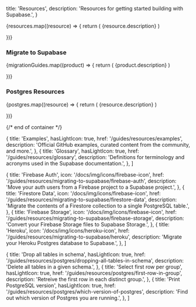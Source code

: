 
  title: 'Resources',
  description: 'Resources for getting started building with Supabase.',
}

<div className="flex flex-col gap-12 my-12">

<div>

  <div className="grid grid-cols-12 gap-6 not-prose">
    {resources.map((resource) => {
      return (
        <Link
          href={`${resource.href}`}
          key={resource.title}
          passHref
        >
          <a className={'col-span-12 md:col-span-4'}>
            <GlassPanel {...resource} background={false} showIconBg={true}>
              {resource.description}
            </GlassPanel>
          </a>
        </Link>
      )

})}

  </div>

</div>

<div>
  <div className="max-w-xl mb-6">

### Migrate to Supabase

  </div>

  <div className="grid grid-cols-12 gap-6 not-prose">
    {migrationGuides.map((product) => {
      return (
        <Link
          href={`${product.href}`}
          key={product.title}
          passHref
        >
          <a className={product.span ?? 'col-span-6 md:col-span-3'}>
            <IconPanel {...product} background={true} showIconBg={true} showLink={true}>
              {product.description}
            </IconPanel>
          </a>
        </Link>
      )

})}

  </div>

</div>

<div>
  <div className="max-w-xl mb-6">

### Postgres Resources

  </div>

  <div className="grid grid-cols-12 gap-6 not-prose">
    {postgres.map((resource) => {
      return (
        <Link
          href={`${resource.href}`}
          key={resource.title}
          passHref
        >
          <a className={'col-span-12 md:col-span-4'}>
            <GlassPanel {...resource} background={false} showIconBg={true}>
              {resource.description}
            </GlassPanel>
          </a>
        </Link>
      )

})}

  </div>

</div>

{/* end of container */}

</div>

  {
    title: 'Examples',
    hasLightIcon: true,
    href: '/guides/resources/examples',
    description: 'Official GitHub examples, curated content from the community, and more.',
  },
  {
    title: 'Glossary',
    hasLightIcon: true,
    href: '/guides/resources/glossary',
    description: 'Definitions for terminology and acronyms used in the Supabase documentation.',
  },
]

  {
    title: 'Firebase Auth',
    icon: '/docs/img/icons/firebase-icon',
    href: '/guides/resources/migrating-to-supabase/firebase-auth',
    description: 'Move your auth users from a Firebase project to a Supabase project.',
  },
  {
    title: 'Firestore Data',
    icon: '/docs/img/icons/firebase-icon',
    href: '/guides/resources/migrating-to-supabase/firestore-data',
    description: 'Migrate the contents of a Firestore collection to a single PostgreSQL table.',
  },
  {
    title: 'Firebase Storage',
    icon: '/docs/img/icons/firebase-icon',
    href: '/guides/resources/migrating-to-supabase/firebase-storage',
    description: 'Convert your Firebase Storage files to Supabase Storage.',
  },
  {
    title: 'Heroku',
    icon: '/docs/img/icons/heroku-icon',
    href: '/guides/resources/migrating-to-supabase/heroku',
    description: 'Migrate your Heroku Postgres database to Supabase.',
  },
]

  {
    title: 'Drop all tables in schema',
    hasLightIcon: true,
    href: '/guides/resources/postgres/dropping-all-tables-in-schema',
    description: 'Delete all tables in a given schema.',
  },
  {
    title: 'Select first row per group',
    hasLightIcon: true,
    href: '/guides/resources/postgres/first-row-in-group',
    description: 'Retreive the first row in each distinct group.',
  },
  {
    title: 'Print PostgreSQL version',
    hasLightIcon: true,
    href: '/guides/resources/postgres/which-version-of-postgres',
    description: 'Find out which version of Postgres you are running.',
  },
]


